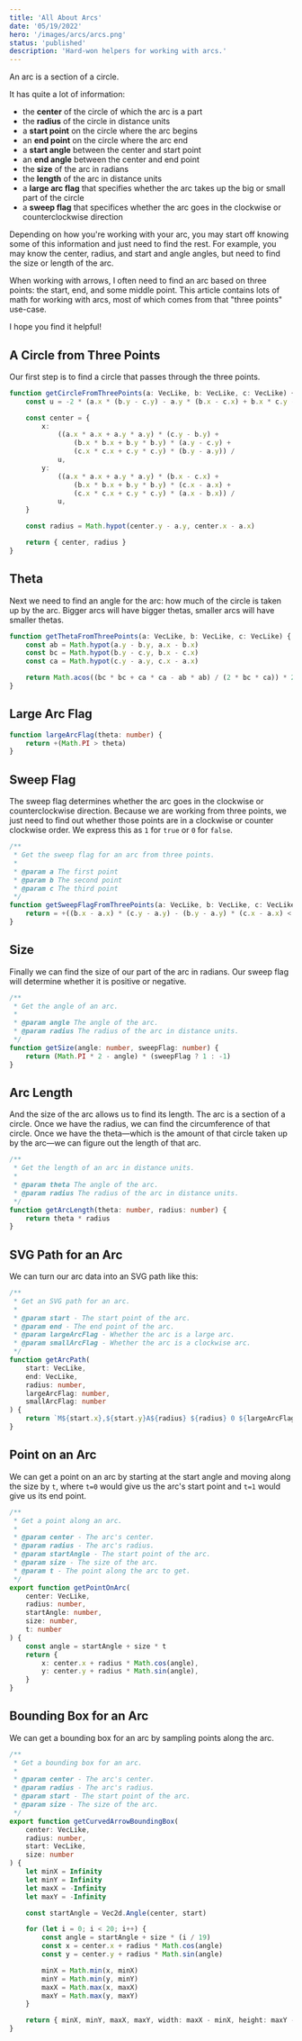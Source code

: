 ```yaml
---
title: 'All About Arcs'
date: '05/19/2022'
hero: '/images/arcs/arcs.png'
status: 'published'
description: 'Hard-won helpers for working with arcs.'
---
```


An arc is a section of a circle.

It has quite a lot of information:

- the **center** of the circle of which the arc is a part
- the **radius** of the circle in distance units
- a **start point** on the circle where the arc begins
- an **end point** on the circle where the arc end
- a **start angle** between the center and start point
- an **end angle** between the center and end point
- the **size** of the arc in radians
- the **length** of the arc in distance units
- a **large arc flag** that specifies whether the arc takes up the big or small part of the circle
- a **sweep flag** that specifices whether the arc goes in the clockwise or counterclockwise direction

Depending on how you're working with your arc, you may start off knowing some of this information and just need to find the rest. For example, you may know the center, radius, and start and angle angles, but need to find the size or length of the arc.

When working with arrows, I often need to find an arc based on three points: the start, end, and some middle point. This article contains lots of math for working with arcs, most of which comes from that "three points" use-case.

I hope you find it helpful!

## A Circle from Three Points

Our first step is to find a circle that passes through the three points.

```ts
function getCircleFromThreePoints(a: VecLike, b: VecLike, c: VecLike) {
	const u = -2 * (a.x * (b.y - c.y) - a.y * (b.x - c.x) + b.x * c.y - c.x * b.y)

	const center = {
		x:
			((a.x * a.x + a.y * a.y) * (c.y - b.y) +
				(b.x * b.x + b.y * b.y) * (a.y - c.y) +
				(c.x * c.x + c.y * c.y) * (b.y - a.y)) /
			u,
		y:
			((a.x * a.x + a.y * a.y) * (b.x - c.x) +
				(b.x * b.x + b.y * b.y) * (c.x - a.x) +
				(c.x * c.x + c.y * c.y) * (a.x - b.x)) /
			u,
	}

	const radius = Math.hypot(center.y - a.y, center.x - a.x)

	return { center, radius }
}
```

## Theta

Next we need to find an angle for the arc: how much of the circle is taken up by the arc. Bigger arcs will have bigger thetas, smaller arcs will have smaller thetas.

```ts
function getThetaFromThreePoints(a: VecLike, b: VecLike, c: VecLike) {
	const ab = Math.hypot(a.y - b.y, a.x - b.x)
	const bc = Math.hypot(b.y - c.y, b.x - c.x)
	const ca = Math.hypot(c.y - a.y, c.x - a.x)

	return Math.acos((bc * bc + ca * ca - ab * ab) / (2 * bc * ca)) * 2
}
```

## Large Arc Flag

```ts
function largeArcFlag(theta: number) {
	return +(Math.PI > theta)
}
```

## Sweep Flag

The sweep flag determines whether the arc goes in the clockwise or counterclockwise direction. Because we are working from three points, we just need to find out whether those points are in a clockwise or counter clockwise order. We express this as `1` for `true` or `0` for `false`.

```ts
/**
 * Get the sweep flag for an arc from three points.
 *
 * @param a The first point
 * @param b The second point
 * @param c The third point
 */
function getSweepFlagFromThreePoints(a: VecLike, b: VecLike, c: VecLike) {
	return = +((b.x - a.x) * (c.y - a.y) - (b.y - a.y) * (c.x - a.x) < 0)
}
```

## Size

Finally we can find the size of our part of the arc in radians. Our sweep flag will determine whether it is positive or negative.

```ts
/**
 * Get the angle of an arc.
 *
 * @param angle The angle of the arc.
 * @param radius The radius of the arc in distance units.
 */
function getSize(angle: number, sweepFlag: number) {
	return (Math.PI * 2 - angle) * (sweepFlag ? 1 : -1)
}
```

## Arc Length

And the size of the arc allows us to find its length. The arc is a section of a circle. Once we have the radius, we can find the circumference of that circle. Once we have the theta—which is the amount of that circle taken up by the arc—we can figure out the length of that arc.

```ts
/**
 * Get the length of an arc in distance units.
 *
 * @param theta The angle of the arc.
 * @param radius The radius of the arc in distance units.
 */
function getArcLength(theta: number, radius: number) {
	return theta * radius
}
```

## SVG Path for an Arc

We can turn our arc data into an SVG path like this:

```ts
/**
 * Get an SVG path for an arc.
 *
 * @param start - The start point of the arc.
 * @param end - The end point of the arc.
 * @param largeArcFlag - Whether the arc is a large arc.
 * @param smallArcFlag - Whether the arc is a clockwise arc.
 */
function getArcPath(
	start: VecLike,
	end: VecLike,
	radius: number,
	largeArcFlag: number,
	smallArcFlag: number
) {
	return `M${start.x},${start.y}A${radius} ${radius} 0 ${largeArcFlag} ${smallArcFlag} ${end.x},${end.y}`
}
```

## Point on an Arc

We can get a point on an arc by starting at the start angle and moving along the size by `t`, where `t=0` would give us the arc's start point and `t=1` would give us its end point.

```ts
/**
 * Get a point along an arc.
 *
 * @param center - The arc's center.
 * @param radius - The arc's radius.
 * @param startAngle - The start point of the arc.
 * @param size - The size of the arc.
 * @param t - The point along the arc to get.
 */
export function getPointOnArc(
	center: VecLike,
	radius: number,
	startAngle: number,
	size: number,
	t: number
) {
	const angle = startAngle + size * t
	return {
		x: center.x + radius * Math.cos(angle),
		y: center.y + radius * Math.sin(angle),
	}
}
```

## Bounding Box for an Arc

We can get a bounding box for an arc by sampling points along the arc.

```ts
/**
 * Get a bounding box for an arc.
 *
 * @param center - The arc's center.
 * @param radius - The arc's radius.
 * @param start - The start point of the arc.
 * @param size - The size of the arc.
 */
export function getCurvedArrowBoundingBox(
	center: VecLike,
	radius: number,
	start: VecLike,
	size: number
) {
	let minX = Infinity
	let minY = Infinity
	let maxX = -Infinity
	let maxY = -Infinity

	const startAngle = Vec2d.Angle(center, start)

	for (let i = 0; i < 20; i++) {
		const angle = startAngle + size * (i / 19)
		const x = center.x + radius * Math.cos(angle)
		const y = center.y + radius * Math.sin(angle)

		minX = Math.min(x, minX)
		minY = Math.min(y, minY)
		maxX = Math.max(x, maxX)
		maxY = Math.max(y, maxY)
	}

	return { minX, minY, maxX, maxY, width: maxX - minX, height: maxY - minY }
}
```
